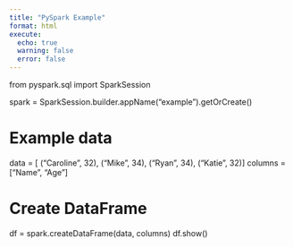 ```yaml
---
title: "PySpark Example"
format: html
execute:
  echo: true
  warning: false
  error: false
---
```

from pyspark.sql import SparkSession

spark = SparkSession.builder.appName("example").getOrCreate()

# Example data
data = [
    ("Caroline", 32),
    ("Mike", 34),
    ("Ryan", 34),
    ("Katie", 32)
]
columns = ["Name", "Age"]

# Create DataFrame
df = spark.createDataFrame(data, columns)
df.show()
